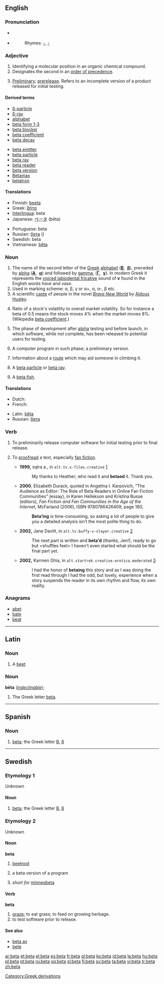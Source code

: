 {{also|Beta|betta|Betta}}{{letter disp2| alpha | [[image:Greek_uc_beta.png|36px]] [[image:Greek_lc_beta.png|27px]] | gamma | βήτα | Β | β }}
==English==

===Pronunciation===
* {{IPA|/ˈbiːtə/}} {{italbrac|[[RP]]}}
* {{a|US}} {{IPA|/ˈbeɪtə/}}
*: Rhymes: [[Rhymes:English:-eɪtə|-{{IPAchar|eɪtə}}]], [[Rhymes:English:-iːtə|-{{IPAchar|iːtə}}]]

===Adjective===
{{en-adj|-|-}}

# Identifying a molecular position in an organic chemical compound.
# Designates the second in an [[order of precedence]].
# {{computing}} [[preliminary|Preliminary]]; [[prerelease]]. Refers to an incomplete version of a product released for initial testing.

====Derived terms====
{{top2}}
* [[β-particle]]
* [[β-ray]]
* [[alphabet]]
* [[beta form 1-3]]
* [[beta blocker]]
* [[beta coefficient]]
* [[beta decay]]
{{mid2}}
* [[beta emitter]]
* [[beta particle]]
* [[beta ray]]
* [[beta reader]]
* [[beta version]]
* [[Betamax]]
* [[betatron]]
{{bottom}}

====Translations====
{{trans-top|}}
* Finnish: [[beeta]]
* Greek: [[βήτα]] {{n}}
* [[Interlingua]]: beta
* Japanese: [[ベータ]] (bēta)
{{trans-mid}}
* Portuguese: beta {{m}}
* Russian: [[бета]] ({{IPAchar|bɛ́ta}}) {{f}}
* Swedish: beta
* Vietnamese: [[bêta]]
{{trans-bottom}}

===Noun===
{{en-noun}}

# The name of the second letter of the [[Greek]] [[alphabet]] ('''[[Β]]''', &nbsp;'''[[β]]'''), preceded by [[alpha]] ('''[[Α]]''', &nbsp;'''[[α]]''') and followed by [[gamma]], ('''[[Γ]]''', &nbsp;'''[[γ]]'''). In modern Greek it represents the [[w:Voiced labiodental fricative|voiced labiodental fricative]] sound of '''v''' found in the English words ''have'' and ''vase''.
# Used in marking scheme: α, β, γ or α+, α, α-, β etc.
# A scientific [[caste]] of people in the novel ''[[w:Brave New World|Brave New World]]'' by [[w:Aldous Huxley|Aldous Huxley]].
# {{finance}} Ratio of a stock's volatility to overall market volatility.  So for instance a beta of 0.5 means the stock moves 4% when the market moves 8%.  (Wikipedia [[w:beta coefficient|beta coefficient]].)
# {{computing}} The phase of development after [[alpha]] testing and before launch, in which software, while not complete, has been released to potential users for testing.
# {{computing}} A computer program in such phase; a preliminary version.
# {{climbing}} Information about a [[route]] which may aid someone in climbing it.
# {{physics}} A [[beta particle]] or [[beta ray]].
# A [[beta fish]].

====Translations====
{{trans-top|letter of the Greek alphabet}}
* Dutch: {{t-|nl|bèta|f|m}}
* French: {{t+|fr|bêta|m}}
{{trans-mid}}
* Latin: [[#Latin|bēta]] {{n}}
* Russian: [[бета]] {{IPAchar|(bɛ́ta)}} {{f}}
{{trans-bottom}}

===Verb===
{{en-verb}}

# {{computing}} To preliminarily release computer software for initial testing prior to final release.
# {{rfv-sense}} {{context|chiefly|Internet}} To [[proofread]] a text, especially [[fan fiction]].
#* '''1999,''' sqira a., in <tt>alt.tv.x-files.creative</tt> [http://groups.google.com/group/alt.tv.x-files.creative/msg/29d32d27e61755f2?dmode=source]
#*: My thanks to Heather; who read it and '''betaed''' it. Thank you.
#* '''2000''', Elizabeth Durack, quoted in Angelina I. Karpovich, “The Audience as Editor: The Role of Beta Readers in Online Fan Fiction Communities” (essay), in Karen Hellekson and Kristina Busse (editors), ''Fan Fiction and Fan Communities in the Age of the Internet'', McFarland (2006), ISBN 9780786426409, page 180,
#*: '''Beta’ing''' is time-consuming, so asking a lot of people to give you a detailed analysis isn’t the most polite thing to do.
#* '''2002,''' Jane Davitt, in <tt>alt.tv.buffy-v-slayer.creative</tt> [http://groups.google.com/group/alt.tv.buffy-v-slayer.creative/msg/9301606b391212c0?dmode=source]
#*: The next part is written and '''beta'd''' (thanks, Jen!), ready to go but &lt;shuffles feet> I haven't even started what should be the final part yet.
#* '''2002,''' Karmen Ghia, in <tt>alt.startrek.creative.erotica.moderated</tt> [http://groups.google.com/group/alt.startrek.creative.erotica.moderated/msg/8405f53e8acbb0c1?dmode=source]
#*: I had the honor of '''betaing''' this story and as I was doing the first read through I had the odd, but lovely, experience when a story suspends the reader in its own rhythm and flow, its own reality.

===Anagrams===
* [[abet]]
* [[bate]]
* [[beat]]

----

==Latin==

===Noun===
{{la-noun|bēta|betae|bētae|f|first}}

# A [[beet]]

===Noun===
'''bēta''' (''[[indeclinable]]''); {{n}}

# The Greek letter [[#English|beta]].

----

==Spanish==

===Noun===
{{es-noun-f}}

# [[beta]]; the Greek letter [[Β]], [[β]]

----

==Swedish==

===Etymology 1===
Unknown

====Noun====
{{infl|sv|noun|g=n}}
{{sv-noun-irreg-n|beta|betat|beta|betan|definitions=1}}

# [[#English|beta]]; the Greek letter [[Β]], [[β]]

===Etymology 2===
Unknown

====Noun====
{{sv-noun-reg-or|bet|beta|definitions=1-3}}
'''beta''' {{c}}

# [[beetroot]]
# {{context|computers|lang=sv}} a beta version of a program
# {{slang|lang=sv}} ''short for'' [[minnesbeta]]

====Verb====
{{sv-verb-reg-ar}}
'''beta'''

# [[graze]]; to eat grass; to feed on growing herbage.
# to test software prior to release.

====See also====
* [[beta av]]
* [[bete]]

[[Category:Greek derivations]]

[[ar:beta]]
[[et:beta]]
[[el:beta]]
[[es:beta]]
[[fr:beta]]
[[gl:beta]]
[[ko:beta]]
[[id:beta]]
[[la:beta]]
[[hu:beta]]
[[pl:beta]]
[[pt:beta]]
[[ru:beta]]
[[sq:beta]]
[[sl:beta]]
[[fi:beta]]
[[sv:beta]]
[[ta:beta]]
[[vi:beta]]
[[tr:beta]]
[[zh:beta]]